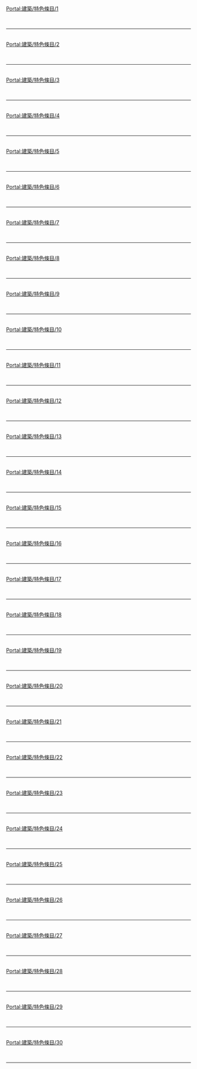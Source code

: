 {{Portal:建築/box-header|特色條目|Portal:建築/特色條目|}}

[[Portal:建築/特色條目/1|Portal:建築/特色條目/1]]<br> {{Portal:建築/特色條目/1}} <div style="clear: both"></div><br/><hr/><br/>
[[Portal:建築/特色條目/2|Portal:建築/特色條目/2]]<br> {{Portal:建築/特色條目/2}} <div style="clear: both"></div><br/><hr/><br/>
[[Portal:建築/特色條目/3|Portal:建築/特色條目/3]]<br> {{Portal:建築/特色條目/3}} <div style="clear: both"></div><br/><hr/><br/>
[[Portal:建築/特色條目/4|Portal:建築/特色條目/4]]<br> {{Portal:建築/特色條目/4}} <div style="clear: both"></div><br/><hr/><br/>
[[Portal:建築/特色條目/5|Portal:建築/特色條目/5]]<br> {{Portal:建築/特色條目/5}} <div style="clear: both"></div><br/><hr/><br/>
[[Portal:建築/特色條目/6|Portal:建築/特色條目/6]]<br> {{Portal:建築/特色條目/6}} <div style="clear: both"></div><br/><hr/><br/>
[[Portal:建築/特色條目/7|Portal:建築/特色條目/7]]<br> {{Portal:建築/特色條目/7}} <div style="clear: both"></div><br/><hr/><br/>
[[Portal:建築/特色條目/8|Portal:建築/特色條目/8]]<br> {{Portal:建築/特色條目/8}} <div style="clear: both"></div><br/><hr/><br/>
[[Portal:建築/特色條目/9|Portal:建築/特色條目/9]]<br> {{Portal:建築/特色條目/9}} <div style="clear: both"></div><br/><hr/><br/>
[[Portal:建築/特色條目/10|Portal:建築/特色條目/10]]<br> {{Portal:建築/特色條目/10}} <div style="clear: both"></div><br/><hr/><br/>
[[Portal:建築/特色條目/11|Portal:建築/特色條目/11]]<br> {{Portal:建築/特色條目/11}} <div style="clear: both"></div><br/><hr/><br/>
[[Portal:建築/特色條目/12|Portal:建築/特色條目/12]]<br> {{Portal:建築/特色條目/12}} <div style="clear: both"></div><br/><hr/><br/>
[[Portal:建築/特色條目/13|Portal:建築/特色條目/13]]<br> {{Portal:建築/特色條目/13}} <div style="clear: both"></div><br/><hr/><br/>
[[Portal:建築/特色條目/14|Portal:建築/特色條目/14]]<br> {{Portal:建築/特色條目/14}} <div style="clear: both"></div><br/><hr/><br/>
[[Portal:建築/特色條目/15|Portal:建築/特色條目/15]]<br> {{Portal:建築/特色條目/15}} <div style="clear: both"></div><br/><hr/><br/>
[[Portal:建築/特色條目/16|Portal:建築/特色條目/16]]<br> {{Portal:建築/特色條目/16}} <div style="clear: both"></div><br/><hr/><br/>
[[Portal:建築/特色條目/17|Portal:建築/特色條目/17]]<br> {{Portal:建築/特色條目/17}} <div style="clear: both"></div><br/><hr/><br/>
[[Portal:建築/特色條目/18|Portal:建築/特色條目/18]]<br> {{Portal:建築/特色條目/18}} <div style="clear: both"></div><br/><hr/><br/>
[[Portal:建築/特色條目/19|Portal:建築/特色條目/19]]<br> {{Portal:建築/特色條目/19}} <div style="clear: both"></div><br/><hr/><br/>
[[Portal:建築/特色條目/20|Portal:建築/特色條目/20]]<br> {{Portal:建築/特色條目/20}} <div style="clear: both"></div><br/><hr/><br/>
[[Portal:建築/特色條目/21|Portal:建築/特色條目/21]]<br> {{Portal:建築/特色條目21}} <div style="clear: both"></div><br/><hr/><br/>
[[Portal:建築/特色條目/22|Portal:建築/特色條目/22]]<br> {{Portal:建築/特色條目/22}} <div style="clear: both"></div><br/><hr/><br/>
[[Portal:建築/特色條目/23|Portal:建築/特色條目/23]]<br> {{Portal:建築/特色條目/23}} <div style="clear: both"></div><br/><hr/><br/>
[[Portal:建築/特色條目/24|Portal:建築/特色條目/24]]<br> {{Portal:建築/特色條目/24}} <div style="clear: both"></div><br/><hr/><br/>
[[Portal:建築/特色條目/25|Portal:建築/特色條目/25]]<br> {{Portal:建築/特色條目/25}} <div style="clear: both"></div><br/><hr/><br/>
[[Portal:建築/特色條目/26|Portal:建築/特色條目/26]]<br> {{Portal:建築/特色條目/26}} <div style="clear: both"></div><br/><hr/><br/>
[[Portal:建築/特色條目/27|Portal:建築/特色條目/27]]<br> {{Portal:建築/特色條目/27}} <div style="clear: both"></div><br/><hr/><br/>
[[Portal:建築/特色條目/28|Portal:建築/特色條目/28]]<br> {{Portal:建築/特色條目/28}} <div style="clear: both"></div><br/><hr/><br/>
[[Portal:建築/特色條目/29|Portal:建築/特色條目/29]]<br> {{Portal:建築/特色條目/29}} <div style="clear: both"></div><br/><hr/><br/>
[[Portal:建築/特色條目/30|Portal:建築/特色條目/30]]<br> {{Portal:建築/特色條目/30}} <div style="clear: both"></div><br/><hr/><br/>
{{Portal:建築/box-footer|}}